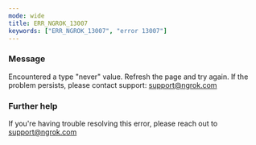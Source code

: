 ```yaml
---
mode: wide
title: ERR_NGROK_13007
keywords: ["ERR_NGROK_13007", "error 13007"]
---
```



### Message

Encountered a type "never" value. Refresh the page and try again. If the problem persists, please contact support: support@ngrok.com

<ErrorDetails />

### Further help

If you're having trouble resolving this error, please reach out to [support@ngrok.com](mailto:support@ngrok.com?subject=Help%20with%20ERR_NGROK_13007)
